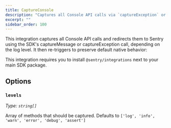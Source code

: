 ```yaml
---
title: CaptureConsole
description: "Captures all Console API calls via `captureException` or `captureMessage`."
excerpt: ""
sidebar_order: 100
---
```


This integration captures all Console API calls and redirects them to Sentry using the SDK's captureMessage or captureException call, depending on the log level. It then re-triggers to preserve default native behavior:

This integration requires you to install `@sentry/integrations` next to your main SDK package.

<PlatformContent includePath="configuration/capture-console" />

## Options

### `levels`

_Type: `string[]`_

Array of methods that should be captured.
Defaults to `['log', 'info', 'warn', 'error', 'debug', 'assert']`
